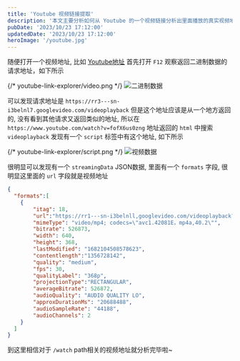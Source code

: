 ---
title: 'Youtube 视频链接提取'
description: '本文主要分析如何从 Youtube 的一个视频链接分析出里面播放的真实视频地址~'
pubDate: '2023/10/23 17:12:00'
updatedDate: '2023/10/23 17:12:00'
heroImage: '/youtube.jpg'
---

随便打开一个视频地址, 比如 [Youtube地址](https://www.youtube.com/watch?v=fofX6us0zng) 首先打开 `F12` 观察返回二进制数据的请求地址，如下所示

{/* youtube-link-explorer/video.png */}
![二进制数据](/youtube-link-explorer/video.png)

可以发现请求地址是 `https://rr3---sn-i3belnl7.googlevideo.com/videoplayback` 但是这个地址应该是从一个地方返回的, 没有看到其他请求又返回类似的地址, 所以在 `https://www.youtube.com/watch?v=fofX6us0zng` 地址返回的 `html` 中搜索 `videoplayback` 发现有一个 `script` 标签中有这个地址, 如下所示

{/* youtube-link-explorer/script.png */}
![视频数据](/youtube-link-explorer/url.png)

很明显可以发现有一个 `streamingData` JSON数据, 里面有一个 `formats` 字段, 很明显这里面的 `url` 字段就是视频地址

```json
{
  "formats":[
    {
        "itag": 18,
        "url":"https://rr1---sn-i3belnll,googlevideo.com/videoplayback?expire....",
        "mimeType": "video/mp4; codecs=\"avc1.42081E，mp4a,40.2\"",
        "bitrate": 526873,
        "width": 640,
        "height": 368,
        "lastModified": "1682104508578623",
        "contentlength":"1356728142",
        "quality": "medium",
        "fps": 30, 
        "qualityLabel": "368p",
        "projectionType":"RECTANGULAR",
        "averageBitrate": 526872,
        "audioQuality": "AUDIO QUALITY LO",
        "approxDurationMs": "20688488",
        "audioSampleRate": "44188",
        "audioChannels": 2
    }
  ]
}
```

到这里相信对于 `/watch` path相关的视频地址就分析完毕啦~

